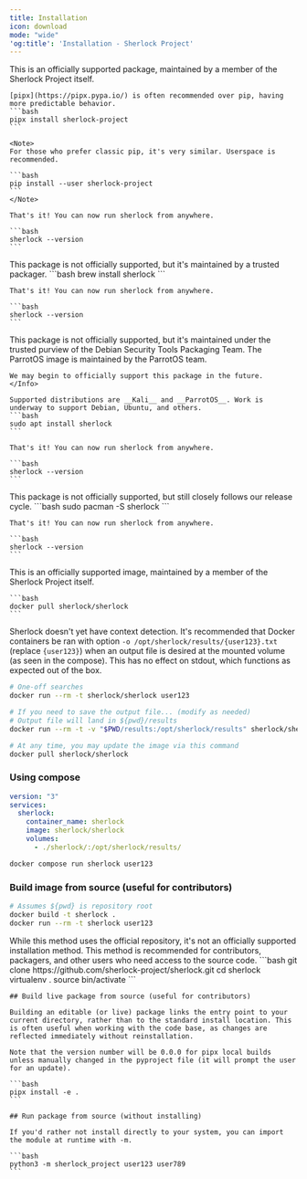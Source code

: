 ```yaml
---
title: Installation
icon: download
mode: "wide"
'og:title': 'Installation - Sherlock Project'
---
```


<Tabs>
  <Tab title="PyPI (pip)">
    <Info>
    This is an officially supported package, maintained by a member of the Sherlock Project itself.
    </Info>

    [pipx](https://pipx.pypa.io/) is often recommended over pip, having more predictable behavior.
    ```bash
    pipx install sherlock-project
    ```

    <Note>    
    For those who prefer classic pip, it's very similar. Userspace is recommended.

    ```bash
    pip install --user sherlock-project
    ```
    </Note>
    
    That's it! You can now run sherlock from anywhere.

    ```bash
    sherlock --version
    ```
  </Tab>
  <Tab title="Brew">
    <Info>
    This package is not officially supported, but it's maintained by a trusted packager.
    </Info>
    ```bash
    brew install sherlock
    ```

    That's it! You can now run sherlock from anywhere.

    ```bash
    sherlock --version
    ```
  </Tab>

  <Tab title="Apt">
    <Info>
    This package is not officially supported, but it's maintained under the trusted purview of the Debian Security Tools Packaging Team. The ParrotOS image is maintained by the ParrotOS team.
    
    We may begin to officially support this package in the future.
    </Info>

    Supported distributions are __Kali__ and __ParrotOS__. Work is underway to support Debian, Ubuntu, and others.
    ```bash
    sudo apt install sherlock
    ```

    That's it! You can now run sherlock from anywhere.

    ```bash
    sherlock --version
    ```
  </Tab>

  <Tab title="BlackArch">
    <Info>
    This package is not officially supported, but still closely follows our release cycle.
    </Info>
    ```bash
    sudo pacman -S sherlock
    ```

    That's it! You can now run sherlock from anywhere.

    ```bash
    sherlock --version
    ```
  </Tab>

  <Tab title="Docker">
    <Info>
    This is an officially supported image, maintained by a member of the Sherlock Project itself.
    </Info>

    ```bash
    docker pull sherlock/sherlock
    ```
<Note>Sherlock doesn't yet have context detection. It's recommended that Docker containers be ran with option `-o /opt/sherlock/results/{user123}.txt` (replace `{user123}`) when an output file is desired at the mounted volume (as seen in the compose). This has no effect on stdout, which functions as expected out of the box.</Note>

```bash
# One-off searches
docker run --rm -t sherlock/sherlock user123

# If you need to save the output file... (modify as needed)
# Output file will land in ${pwd}/results
docker run --rm -t -v "$PWD/results:/opt/sherlock/results" sherlock/sherlock -o /opt/sherlock/results/text.txt user123
```

```bash
# At any time, you may update the image via this command
docker pull sherlock/sherlock
```

### Using compose

```yml
version: "3"
services:
  sherlock:
    container_name: sherlock
    image: sherlock/sherlock
    volumes:
      - ./sherlock/:/opt/sherlock/results/
```

```bash
docker compose run sherlock user123
```

### Build image from source (useful for contributors)

```bash
# Assumes ${pwd} is repository root
docker build -t sherlock .
docker run --rm -t sherlock user123
```
  </Tab>
  <Tab title="GitHub">
    <Info>
    While this method uses the official repository, it's not an officially supported installation method. This method is recommended for contributors, packagers, and other users who need access to the source code.
    </Info>
    ```bash
    git clone https://github.com/sherlock-project/sherlock.git
    cd sherlock
    virtualenv .
    source bin/activate
    ```

    ## Build live package from source (useful for contributors)

    Building an editable (or live) package links the entry point to your current directory, rather than to the standard install location. This is often useful when working with the code base, as changes are reflected immediately without reinstallation.

    Note that the version number will be 0.0.0 for pipx local builds unless manually changed in the pyproject file (it will prompt the user for an update).

    ```bash
    pipx install -e .
    ```

    ## Run package from source (without installing)

    If you'd rather not install directly to your system, you can import the module at runtime with -m.

    ```bash
    python3 -m sherlock_project user123 user789
    ```

  </Tab>
</Tabs>